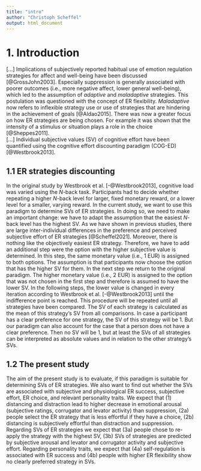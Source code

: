 ```yaml
---
title: "intro"
author: "Christoph Scheffel"
output: html_document
---
```


# 1. Introduction

[...]
<!-- Als Überleitung: Maladaptive ER Strategien zu ER Flexibility -->
Implications of subjectively reported habitual use of emotion regulation strategies for affect and well-being have been discussed [@GrossJohn2003]. 
Especially suppression is generally associated with poorer outcomes (i.e., more negative affect, lower general well-being), which led to the assumption of *adaptive* and *maladaptive* strategies.
This postulation was questioned with the concept of ER flexibility.
*Maladaptive* now refers to inflexible strategy use or use of strategies that are hindering in the achievement of goals [@Aldao2015].
There was now a greater focus on how ER strategies are being chosen.
For example it was shown that the intensity of a stimulus or situation plays a role in the choice [@Sheppes2011].  
<!-- Kommentare zu  ER Choice -->
[...]
<!-- Überleitung zu SVs-->
Individual subjective values (SV) of cognitive effort have been quantified using the cognitive effort discounting paradigm (COG-ED) [@Westbrook2013]. 

## 1.1 ER strategies discounting

In the original study by Westbrook et al. [-@Westbrook2013], cognitive load was varied using the *N*-back task. 
Participants had to decide whether repeating a higher *N*-back level for larger, fixed monetary reward, or a lower level for a smaller, varying reward. 
In the current study, we want to use this paradigm to determine SVs of ER strategies.
In doing so, we need to make an important change: we have to adapt the assumption that the easiest *N*-back level has the highest SV.
As we have shown in previous studies, there are large inter-individual differences in the preference and perceived subjective effort of ER strategies [@Scheffel2021].
Moreover, there is nothing like the objectively easiest ER strategy.
Therefore, we have to add an additional step were the option with the higher subjective value is determined. 
In this step, the same monetary value (i.e., 1 EUR) is assigned to both options.
The assumption is that participants now choose the option that has the higher SV for them.
In the next step we return to the original paradigm.
The higher monetary value (i.e., 2 EUR) is assigned to the option that was not chosen in the first step and therefore is assumed to have the lower SV.
In the following steps, the lower value is changed in every iteration according to Westbrook et al. [-@Westbrook2013] until the indifference point is reached.
This procedure will be repeated until all strategies have been compared.
The SV of each strategy is calculated as the mean of this strategy's SV from all comparisons.
In case a participant has a clear preference for one strategy, the SV of this strategy will be 1.
But our paradigm can also account for the case that a person does not have a clear preference.
Then no SV will be 1, but at least the SVs of all strategies can be interpreted as absolute values and in relation to the other strategy's SVs.

## 1.2 The present study
The aim of the present study is to evaluate, if this paradigm is suitable for determining SVs of ER strategies. 
We also want to find out whether the SVs are associated with subjective and physiological ER success, subjective effort, ER choice, and relevant personality traits.
We expect that (1) distancing and distraction lead to higher decrease in emotional arousal (subjective ratings, corrugator and levator activity) than suppression, (2a) people select the ER strategy that is less effortful if they have a choice, (2b) distancing is subjectively effortful than distraction and suppression.
Regarding SVs of ER strategies we expect that (3a) people chose to re-apply the strategy with the highest SV, (3b) SVs of strategies are predicted by subjective arousal and levator and corrugator activity and subjective effort.
Regarding personality traits, we expect that (4a) self-regulation is associated with ER success and (4b) people with higher ER flexibility show no clearly preferred strategy in SVs. 
<!-- to specific ? to unspecific? -->